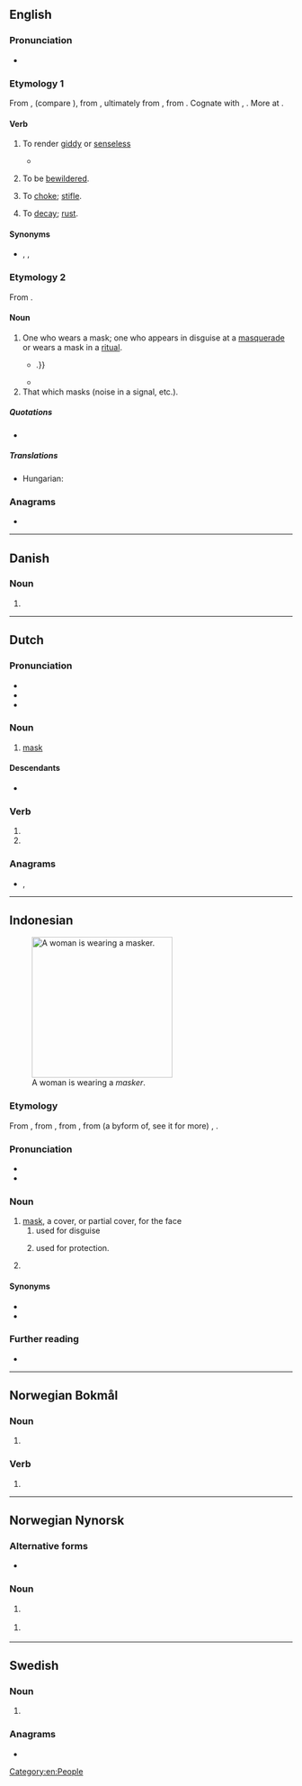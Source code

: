{{also|Masker}}
==English==

===Pronunciation===
* {{IPA|en|/ˈmæskə(ɹ)/|/ˈmɑːskə(ɹ)/}}

===Etymology 1===
From {{inh|en|enm|*maskeren}}, {{m|enm|malskren||to bewilder}} (compare {{cog|enm|bimalscren||to bewitch}}), from {{inh|en|ang|*malscrian}} {{gloss|attested in derivative {{m|ang|malscrung||enchantment, charm}}}}, ultimately from {{inh|en|gem-pro|*malskaz||haughty}}, from {{inh|en|ine-pro|*(s)mel-||to beat, crush, grind}}. Cognate with {{cog|dum|malsch||headstrong, zealous}}, {{cog|got|𐌼𐌰𐌻𐍃𐌺𐍃||foolish}}. More at {{l|en|mask}}.

====Verb====
{{en-verb}}

# {{lb|en|transitive|now|chiefly|dialectal}} To render [[giddy]] or [[senseless]]
#: {{rfquotek|en|Holland}}
#* {{quote-book|en|year=2000|author=Paul Salzman|title=Early Modern Women's Writing|passage=He is so, for he is not one that sets forth to the wars with great resolutions and hopes, and returns with '''maskered''' fears, and despairs; neither is he like those that take more care, and are more industrious to get gay clothes, and fine feathers, [...]}}
# {{lb|en|intransitive|now|chiefly|dialectal}} To be [[bewildered]].
# {{lb|en|transitive|now|chiefly|dialectal}} To [[choke]]; [[stifle]].
# {{lb|en|transitive|now|chiefly|dialectal}} To [[decay]]; [[rust]].

====Synonyms====
* {{sense|render giddy}} {{l|en|confuse}}, {{l|en|bewilder}}, {{l|en|stupefy}}

===Etymology 2===
From {{suffix|en|mask|er}}.

====Noun====
{{en-noun}}

# One who wears a mask; one who appears in disguise at a [[masquerade]] or wears a mask in a [[ritual]].
#* {{quote-book|en|year=1842|author={{w|Edgar Allan Poe}}|title=The Masque of the Red Death|text=But to the chamber which lies most westwardly of the seven, there are now none of the '''maskers''' who venture; for the night is waning away {{...}}.}}
#* {{quote-book|en|year=2012|title=Gender and Power in Sierra Leone: Women Chiefs of the Last Two Centuries|author=L. Day|page=|ISBN=0230337929|passage=Like the men's society, the corporate consciousness of women and their respected place in the political body is represented by a masked spirit. This sowei ('''masker'''), like all the officials of the society, represents the corporate body of women and retains the authority to levy fines and punish women and men or the community as a whole. The ndoli Jowei (dancing sowei) is a '''masker''' whose figure is completely covered with black raffia, topped by the sowei mask.}}
# That which masks (noise in a signal, etc.).

=====Quotations=====
* {{seeCites|en}}

=====Translations=====
{{trans-top|one who wears a mask}}
* Hungarian: {{t+|hu|álarcos}}
{{trans-mid}}
{{trans-bottom}}

===Anagrams===
* {{anagrams|en|a=aekmrs|Makers|Marske|kermas|makers|markes|remask}}

[[Category:en:People]]

----

==Danish==

===Noun===
{{head|da|noun form|g=c}}

# {{indefinite plural of|da|maske}}

----

==Dutch==

===Pronunciation===
* {{IPA|nl|/ˈmɑs.kər/}}
* {{audio|nl|Nl-masker.ogg|Audio}}
* {{hyphenation|nl|mas|ker}}

===Noun===
{{nl-noun|n|-s|maskertje}}

# [[mask]]

====Descendants====
* {{desc|id|masker|bor=1}}

===Verb===
{{head|nl|verb form}}

# {{nl-verb form of|p=1|n=sg|t=pres|m=ind|maskeren}}
# {{nl-verb form of|m=imp|maskeren}}

===Anagrams===
* {{l|nl|kamers}}, {{l|nl|makers}}

----

==Indonesian==
[[File:04.02 總統視察「中央流行疫情指揮中心」 49726568957 66543b616e o.jpg|thumb|upright|250px|A woman is wearing a ''masker''.]]

===Etymology===
{{dercat|id|gmw-pro|gem-pro|ine-pro}}
From {{bor|id|nl|masker}},  from {{der|id|frm|masque|t=a covering to hide or protect the face}}, from {{der|id|it|maschera|t=mask, disguise}}, from (a byform of, see it for more) {{der|id|ML.|masca}}, {{m|ML.|mascha}}.

===Pronunciation===
* {{IPA|id|/maskər/|}}
* {{hyphenation|id|mas|kêr}}

===Noun===
{{id-noun|head=maskêr}}
# [[mask]], a cover, or partial cover, for the face
## used for disguise
##: {{syn|id|topeng}}
## {{lb|id|medicine}} used for protection.
# {{lb|id|colloquial}} {{short for|id|masker wajah|t=facial mask}}

====Synonyms====
* {{l|id|topeng}}
* {{l|id|kedok}}

===Further reading===
* {{R:KBBI Daring}}

----

==Norwegian Bokmål==

===Noun===
{{head|nb|noun form|g=m|g2=f}}

# {{inflection of|nb|maske||indefinite|p}}

===Verb===
{{head|nb|verb form}}

# {{imperative of|nb|maskere}}

----

==Norwegian Nynorsk==

===Alternative forms===
* {{l|nn|maskar|g=m|g2=f}}

===Noun===
{{head|nn|noun form|g=f}}

# {{inflection of|nn|maske||indefinite|p}} {{qualifier|Etymology 1}}

{{head|nn|noun form|g=m|g2=f}}

# {{inflection of|nn|maske||indefinite|f|p}} {{qualifier|Etymology 2}}

----

==Swedish==

===Noun===
{{head|sv|noun form}}

# {{sv-noun-form-indef-pl|mask}}

===Anagrams===
* {{anagrams|sv|a=aekmrs|smaker}}